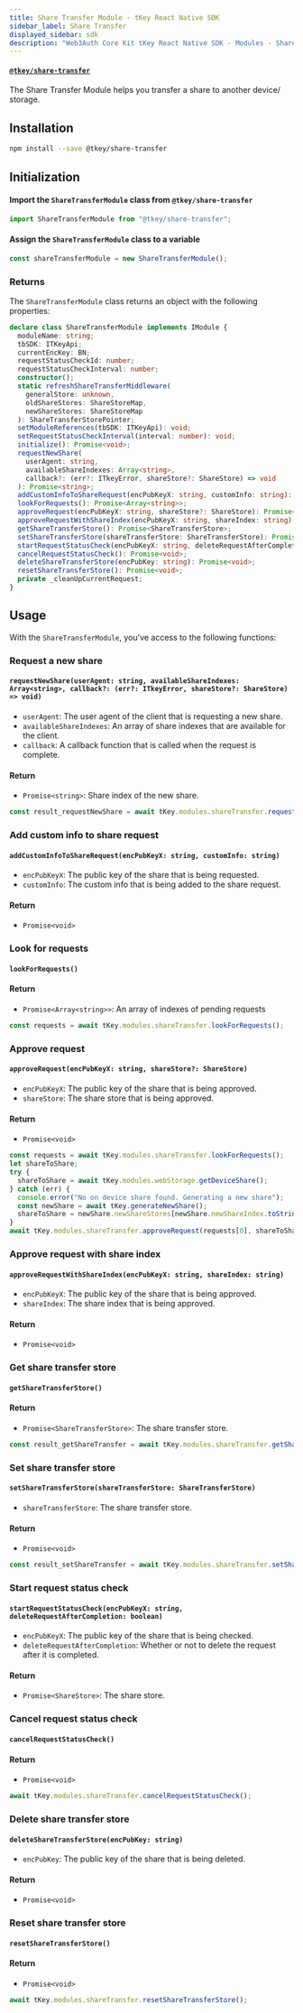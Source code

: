 ```yaml
---
title: Share Transfer Module - tKey React Native SDK
sidebar_label: Share Transfer
displayed_sidebar: sdk
description: "Web3Auth Core Kit tKey React Native SDK - Modules - Share Transfer Module  | Documentation - Web3Auth"
---
```


#### [`@tkey/share-transfer`](https://npmjs.com/package/@tkey/share-transfer)

The Share Transfer Module helps you transfer a share to another device/ storage.

## Installation

```bash npm2yarn
npm install --save @tkey/share-transfer
```

## Initialization

#### Import the `ShareTransferModule` class from `@tkey/share-transfer`

```javascript
import ShareTransferModule from "@tkey/share-transfer";
```

#### Assign the `ShareTransferModule` class to a variable

```javascript
const shareTransferModule = new ShareTransferModule();
```

### Returns

The `ShareTransferModule` class returns an object with the following properties:

```ts
declare class ShareTransferModule implements IModule {
  moduleName: string;
  tbSDK: ITKeyApi;
  currentEncKey: BN;
  requestStatusCheckId: number;
  requestStatusCheckInterval: number;
  constructor();
  static refreshShareTransferMiddleware(
    generalStore: unknown,
    oldShareStores: ShareStoreMap,
    newShareStores: ShareStoreMap
  ): ShareTransferStorePointer;
  setModuleReferences(tbSDK: ITKeyApi): void;
  setRequestStatusCheckInterval(interval: number): void;
  initialize(): Promise<void>;
  requestNewShare(
    userAgent: string,
    availableShareIndexes: Array<string>,
    callback?: (err?: ITkeyError, shareStore?: ShareStore) => void
  ): Promise<string>;
  addCustomInfoToShareRequest(encPubKeyX: string, customInfo: string): Promise<void>;
  lookForRequests(): Promise<Array<string>>;
  approveRequest(encPubKeyX: string, shareStore?: ShareStore): Promise<void>;
  approveRequestWithShareIndex(encPubKeyX: string, shareIndex: string): Promise<void>;
  getShareTransferStore(): Promise<ShareTransferStore>;
  setShareTransferStore(shareTransferStore: ShareTransferStore): Promise<void>;
  startRequestStatusCheck(encPubKeyX: string, deleteRequestAfterCompletion: boolean): Promise<ShareStore>;
  cancelRequestStatusCheck(): Promise<void>;
  deleteShareTransferStore(encPubKey: string): Promise<void>;
  resetShareTransferStore(): Promise<void>;
  private _cleanUpCurrentRequest;
}
```

## Usage

With the `ShareTransferModule`, you've access to the following functions:

### Request a new share

#### `requestNewShare(userAgent: string, availableShareIndexes: Array<string>, callback?: (err?: ITkeyError, shareStore?: ShareStore) => void)`

- `userAgent`: The user agent of the client that is requesting a new share.
- `availableShareIndexes`: An array of share indexes that are available for the client.
- `callback`: A callback function that is called when the request is complete.

#### Return

- `Promise<string>`: Share index of the new share.

```js title="Example"
const result_requestNewShare = await tKey.modules.shareTransfer.requestNewShare(navigator.userAgent, tKey.getCurrentShareIndexes());
```

### Add custom info to share request

#### `addCustomInfoToShareRequest(encPubKeyX: string, customInfo: string)`

- `encPubKeyX`: The public key of the share that is being requested.
- `customInfo`: The custom info that is being added to the share request.

#### Return

- `Promise<void>`

### Look for requests

#### `lookForRequests()`

#### Return

- `Promise<Array<string>>`: An array of indexes of pending requests

```js title="Example"
const requests = await tKey.modules.shareTransfer.lookForRequests();
```

### Approve request

#### `approveRequest(encPubKeyX: string, shareStore?: ShareStore)`

- `encPubKeyX`: The public key of the share that is being approved.
- `shareStore`: The share store that is being approved.

#### Return

- `Promise<void>`

```js title="Example"
const requests = await tKey.modules.shareTransfer.lookForRequests();
let shareToShare;
try {
  shareToShare = await tKey.modules.webStorage.getDeviceShare();
} catch (err) {
  console.error("No on device share found. Generating a new share");
  const newShare = await tKey.generateNewShare();
  shareToShare = newShare.newShareStores[newShare.newShareIndex.toString("hex")];
}
await tKey.modules.shareTransfer.approveRequest(requests[0], shareToShare);
```

### Approve request with share index

#### `approveRequestWithShareIndex(encPubKeyX: string, shareIndex: string)`

- `encPubKeyX`: The public key of the share that is being approved.
- `shareIndex`: The share index that is being approved.

#### Return

- `Promise<void>`

### Get share transfer store

#### `getShareTransferStore()`

#### Return

- `Promise<ShareTransferStore>`: The share transfer store.

```js title="Example"
const result_getShareTransfer = await tKey.modules.shareTransfer.getShareTransferStore();
```

### Set share transfer store

#### `setShareTransferStore(shareTransferStore: ShareTransferStore)`

- `shareTransferStore`: The share transfer store.

#### Return

- `Promise<void>`

```js title="Example"
const result_setShareTransfer = await tKey.modules.shareTransfer.setShareTransferStore(shareTransferStore);
```

### Start request status check

#### `startRequestStatusCheck(encPubKeyX: string, deleteRequestAfterCompletion: boolean)`

- `encPubKeyX`: The public key of the share that is being checked.
- `deleteRequestAfterCompletion`: Whether or not to delete the request after it is completed.

#### Return

- `Promise<ShareStore>`: The share store.

### Cancel request status check

#### `cancelRequestStatusCheck()`

#### Return

- `Promise<void>`

```js title="Example"
await tKey.modules.shareTransfer.cancelRequestStatusCheck();
```

### Delete share transfer store

#### `deleteShareTransferStore(encPubKey: string)`

- `encPubKey`: The public key of the share that is being deleted.

#### Return

- `Promise<void>`

### Reset share transfer store

#### `resetShareTransferStore()`

#### Return

- `Promise<void>`

```js title="Example"
await tKey.modules.shareTransfer.resetShareTransferStore();
```
